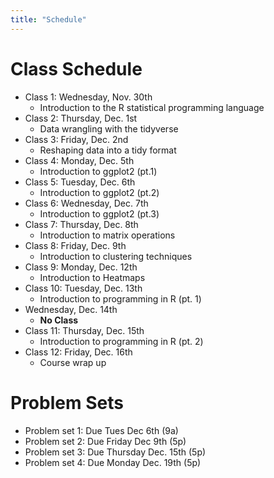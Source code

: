```yaml
---
title: "Schedule"
---
```


# Class Schedule

- Class 1: Wednesday, Nov. 30th  
  + Introduction to the R statistical programming language 

- Class 2: Thursday, Dec. 1st
  + Data wrangling with the tidyverse  

- Class 3: Friday, Dec. 2nd 
  + Reshaping data into a tidy format

- Class 4: Monday, Dec. 5th 
  + Introduction to ggplot2 (pt.1)
  
- Class 5: Tuesday, Dec. 6th 
  + Introduction to ggplot2 (pt.2)
  
- Class 6: Wednesday, Dec. 7th 
  + Introduction to ggplot2 (pt.3)

- Class 7: Thursday, Dec. 8th
  + Introduction to matrix operations 

- Class 8: Friday, Dec. 9th
  + Introduction to clustering techniques
  
- Class 9: Monday, Dec. 12th
  + Introduction to Heatmaps 
  
- Class 10: Tuesday, Dec. 13th
  + Introduction to programming in R (pt. 1)

- Wednesday, Dec. 14th
  + **No Class**  

- Class 11: Thursday, Dec. 15th
  + Introduction to programming in R (pt. 2)
  
- Class 12: Friday, Dec. 16th
  + Course wrap up
  
# Problem Sets

- Problem set 1: Due Tues Dec 6th (9a)
- Problem set 2: Due Friday Dec 9th (5p)
- Problem set 3: Due Thursday Dec. 15th (5p)
- Problem set 4: Due Monday Dec. 19th (5p)



